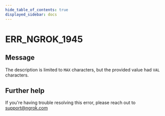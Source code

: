 ```yaml
---
hide_table_of_contents: true
displayed_sidebar: docs
---
```



# ERR_NGROK_1945

## Message

The description is limited to `MAX` characters, but the provided value had `VAL` characters.

<ErrorDetails error="err_ngrok_1945" />

## Further help

If you're having trouble resolving this error, please reach out to [support@ngrok.com](mailto:support@ngrok.com?subject=Help%20with%20ERR_NGROK_1945)
